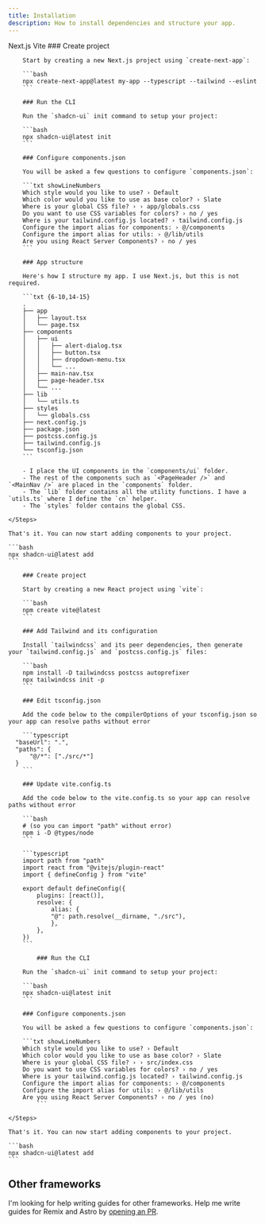 ```yaml
---
title: Installation
description: How to install dependencies and structure your app.
---
```


<Tabs defaultValue="nextjs">
  <TabsList>
    <TabsTrigger value="nextjs">
      Next.js
    </TabsTrigger>
    <TabsTrigger value="vite">
      Vite
    </TabsTrigger>
  </TabsList>

  <TabsContent value="nextjs">
    <Steps>
    	### Create project

    	Start by creating a new Next.js project using `create-next-app`:

    	```bash
    	npx create-next-app@latest my-app --typescript --tailwind --eslint
    	```

    	### Run the CLI

    	Run the `shadcn-ui` init command to setup your project:

    	```bash
    	npx shadcn-ui@latest init
    	```

    	### Configure components.json

    	You will be asked a few questions to configure `components.json`:

    	```txt showLineNumbers
    	Which style would you like to use? › Default
    	Which color would you like to use as base color? › Slate
    	Where is your global CSS file? › › app/globals.css
    	Do you want to use CSS variables for colors? › no / yes
    	Where is your tailwind.config.js located? › tailwind.config.js
    	Configure the import alias for components: › @/components
    	Configure the import alias for utils: › @/lib/utils
    	Are you using React Server Components? › no / yes
    	```

    	### App structure

    	Here's how I structure my app. I use Next.js, but this is not required.

    	```txt {6-10,14-15}
    	.
    	├── app
    	│   ├── layout.tsx
    	│   └── page.tsx
    	├── components
    	│   ├── ui
    	│   │   ├── alert-dialog.tsx
    	│   │   ├── button.tsx
    	│   │   ├── dropdown-menu.tsx
    	│   │   └── ...
    	│   ├── main-nav.tsx
    	│   ├── page-header.tsx
    	│   └── ...
    	├── lib
    	│   └── utils.ts
    	├── styles
    	│   └── globals.css
    	├── next.config.js
    	├── package.json
    	├── postcss.config.js
    	├── tailwind.config.js
    	└── tsconfig.json
    	```

    	- I place the UI components in the `components/ui` folder.
    	- The rest of the components such as `<PageHeader />` and `<MainNav />` are placed in the `components` folder.
    	- The `lib` folder contains all the utility functions. I have a `utils.ts` where I define the `cn` helper.
    	- The `styles` folder contains the global CSS.

    </Steps>

    That's it. You can now start adding components to your project.

    ```bash
    npx shadcn-ui@latest add
    ```

  </TabsContent>


  <TabsContent value="vite">
		<Steps>

    	### Create project

    	Start by creating a new React project using `vite`:

    	```bash
    	npm create vite@latest
    	```

    	### Add Tailwind and its configuration

    	Install `tailwindcss` and its peer dependencies, then generate your `tailwind.config.js` and `postcss.config.js` files:

    	```bash
    	npm install -D tailwindcss postcss autoprefixer
  		npx tailwindcss init -p
  		```

    	### Edit tsconfig.json

    	Add the code below to the compilerOptions of your tsconfig.json so your app can resolve paths without error

    	```typescript
      "baseUrl": ".",
      "paths": {
      	  "@/*": ["./src/*"]
      }
    	```

    	### Update vite.config.ts

    	Add the code below to the vite.config.ts so your app can resolve paths without error

    	```bash
    	# (so you can import "path" without error)
    	npm i -D @types/node
    	```

    	```typescript
    	import path from "path"
    	import react from "@vitejs/plugin-react"
    	import { defineConfig } from "vite"

    	export default defineConfig({
    		plugins: [react()],
    		resolve: {
    			alias: {
      			"@": path.resolve(__dirname, "./src"),
    			},
    		},
    	})
    	```

			### Run the CLI

    	Run the `shadcn-ui` init command to setup your project:

    	```bash
    	npx shadcn-ui@latest init
    	```

    	### Configure components.json

    	You will be asked a few questions to configure `components.json`:

    	```txt showLineNumbers
    	Which style would you like to use? › Default
    	Which color would you like to use as base color? › Slate
    	Where is your global CSS file? › › src/index.css
    	Do you want to use CSS variables for colors? › no / yes
    	Where is your tailwind.config.js located? › tailwind.config.js
    	Configure the import alias for components: › @/components
    	Configure the import alias for utils: › @/lib/utils
    	Are you using React Server Components? › no / yes (no)
    		```

    </Steps>

    That's it. You can now start adding components to your project.

    ```bash
    npx shadcn-ui@latest add
    ```

  </TabsContent>

</Tabs>

## Other frameworks

I'm looking for help writing guides for other frameworks. Help me write guides for Remix and Astro by [opening an PR](https://github.com/shadcn/ui).
